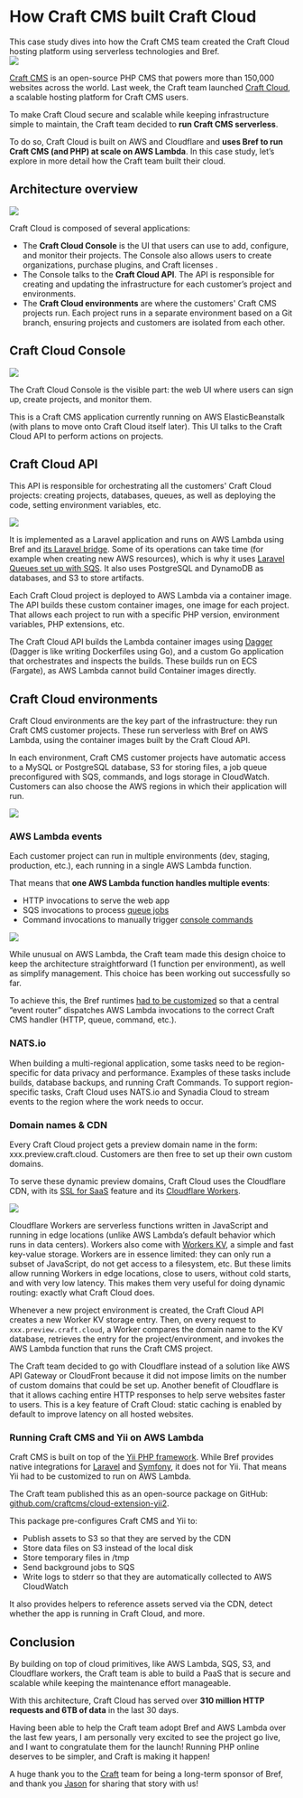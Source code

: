 
<NextSeo
    title="Bref case study: How Craft CMS built Craft Cloud"
    description="Craft Cloud is built on AWS and Cloudflare and uses Bref to run Craft CMS (and PHP) at scale on AWS Lambda" />

# How Craft CMS built Craft Cloud

<div className="mt-6 text-gray-500 text-lg">
    This case study dives into how the Craft CMS team created the Craft Cloud hosting platform using serverless technologies and Bref.
</div>

<Image className="mt-6 rounded-lg" src={illustration} />

[Craft CMS](https://craftcms.com/) is an open-source PHP CMS that powers more than 150,000 websites across the world. Last week, the Craft team launched [Craft Cloud](https://craftcms.com/cloud), a scalable hosting platform for Craft CMS users.

To make Craft Cloud secure and scalable while keeping infrastructure simple to maintain, the Craft team decided to **run Craft CMS serverless**.

To do so, Craft Cloud is built on AWS and Cloudflare and **uses Bref to run Craft CMS (and PHP) at scale on AWS Lambda**. In this case study, let’s explore in more detail how the Craft team built their cloud.

## Architecture overview

![](./craft-cloud/architecture.svg)

Craft Cloud is composed of several applications:

- The **Craft Cloud Console** is the UI that users can use to add, configure, and monitor their projects. The Console also allows users to create organizations, purchase plugins, and Craft licenses .
- The Console talks to the **Craft Cloud API**. The API is responsible for creating and updating the infrastructure for each customer’s project and environments.
- The **Craft Cloud environments** are where the customers' Craft CMS projects run. Each project runs in a separate environment based on a Git branch, ensuring projects and customers are isolated from each other.

## Craft Cloud Console

![](./craft-cloud/console.png)

The Craft Cloud Console is the visible part: the web UI where users can sign up, create projects, and monitor them.

This is a Craft CMS application currently running on AWS ElasticBeanstalk (with plans to move onto Craft Cloud itself later). This UI talks to the Craft Cloud API to perform actions on projects.

## Craft Cloud API

This API is responsible for orchestrating all the customers' Craft Cloud projects: creating projects, databases, queues, as well as deploying the code, setting environment variables, etc.

![](./craft-cloud/api.svg)

It is implemented as a Laravel application and runs on AWS Lambda using Bref and [its Laravel bridge](https://bref.sh/docs/laravel/getting-started). Some of its operations can take time (for example when creating new AWS resources), which is why it uses [Laravel Queues set up with SQS](https://bref.sh/docs/laravel/queues). It also uses PostgreSQL and DynamoDB as databases, and S3 to store artifacts.

Each Craft Cloud project is deployed to AWS Lambda via a container image. The API builds these custom container images, one image for each project. That allows each project to run with a specific PHP version, environment variables, PHP extensions, etc.

The Craft Cloud API builds the Lambda container images using [Dagger](https://dagger.io) (Dagger is like writing Dockerfiles using Go), and a custom Go application that orchestrates and inspects the builds. These builds run on ECS (Fargate), as AWS Lambda cannot build Container images directly.

## Craft Cloud environments

Craft Cloud environments are the key part of the infrastructure: they run Craft CMS customer projects. These run serverless with Bref on AWS Lambda, using the container images built by the Craft Cloud API.

In each environment, Craft CMS customer projects have automatic access to a MySQL or PostgreSQL database, S3 for storing files, a job queue preconfigured with SQS, commands, and logs storage in CloudWatch. Customers can also choose the AWS regions in which their application will run.

![](./craft-cloud/environments.svg)

### AWS Lambda events

Each customer project can run in multiple environments (dev, staging, production, etc.), each running in a single AWS Lambda function.

That means that **one AWS Lambda function handles multiple events**:

- HTTP invocations to serve the web app
- SQS invocations to process [queue jobs](https://craftcms.com/docs/4.x/extend/queue-jobs.html)
- Command invocations to manually trigger [console commands](https://craftcms.com/docs/4.x/console-commands.html)

![](./craft-cloud/aws-lambda-events.svg)

While unusual on AWS Lambda, the Craft team made this design choice to keep the architecture straightforward (1 function per environment), as well as simplify management. This choice has been working out successfully so far.

To achieve this, the Bref runtimes [had to be customized](https://github.com/craftcms/cloud-extension-yii2/blob/1.x/src/runtime/event/EventHandler.php) so that a central “event router” dispatches AWS Lambda invocations to the correct Craft CMS handler (HTTP, queue, command, etc.).

### NATS.io

When building a multi-regional application, some tasks need to be region-specific for data privacy and performance. Examples of these tasks include builds, database backups, and running Craft Commands. To support region-specific tasks, Craft Cloud uses NATS.io and Synadia Cloud to stream events to the region where the work needs to occur.

### Domain names & CDN

Every Craft Cloud project gets a preview domain name in the form: xxx.preview.craft.cloud. Customers are then free to set up their own custom domains.

To serve these dynamic preview domains, Craft Cloud uses the Cloudflare CDN, with its [SSL for SaaS](https://www.cloudflare.com/application-services/products/ssl-for-saas-providers/) feature and its [Cloudflare Workers](https://workers.cloudflare.com/).

![](./craft-cloud/cdn.svg)

Cloudflare Workers are serverless functions written in JavaScript and running in edge locations (unlike AWS Lambda’s default behavior which runs in data centers). Workers also come with [Workers KV](https://www.cloudflare.com/developer-platform/workers-kv/), a simple and fast key-value storage. Workers are in essence limited: they can only run a subset of JavaScript, do not get access to a filesystem, etc. But these limits allow running Workers in edge locations, close to users, without cold starts, and with very low latency. This makes them very useful for doing dynamic routing: exactly what Craft Cloud does.

Whenever a new project environment is created, the Craft Cloud API creates a new Worker KV storage entry. Then, on every request to `xxx.preview.craft.cloud`, a Worker compares the domain name to the KV database, retrieves the entry for the project/environment, and invokes the AWS Lambda function that runs the Craft CMS project.

The Craft team decided to go with Cloudflare instead of a solution like AWS API Gateway or CloudFront because it did not impose limits on the number of custom domains that could be set up. Another benefit of Cloudflare is that it allows caching entire HTTP responses to help serve websites faster to users. This is a key feature of Craft Cloud: static caching is enabled by default to improve latency on all hosted websites.

### Running Craft CMS and Yii on AWS Lambda

Craft CMS is built on top of the [Yii PHP framework](https://www.yiiframework.com/). While Bref provides native integrations for [Laravel](https://bref.sh/docs/laravel/getting-started) and [Symfony](https://bref.sh/docs/symfony/getting-started), it does not for Yii. That means Yii had to be customized to run on AWS Lambda.

The Craft team published this as an open-source package on GitHub: [github.com/craftcms/cloud-extension-yii2](https://github.com/craftcms/cloud-extension-yii2).

This package pre-configures Craft CMS and Yii to:

- Publish assets to S3 so that they are served by the CDN
- Store data files on S3 instead of the local disk
- Store temporary files in /tmp
- Send background jobs to SQS
- Write logs to stderr so that they are automatically collected to AWS CloudWatch

It also provides helpers to reference assets served via the CDN, detect whether the app is running in Craft Cloud, and more.

## Conclusion

By building on top of cloud primitives, like AWS Lambda, SQS, S3, and Cloudflare workers, the Craft team is able to build a PaaS that is secure and scalable while keeping the maintenance effort manageable.

With this architecture, Craft Cloud has served over **310 million HTTP requests and 6TB of data** in the last 30 days.

Having been able to help the Craft team adopt Bref and AWS Lambda over the last few years, I am personally very excited to see the project go live, and I want to congratulate them for the launch! Running PHP online deserves to be simpler, and Craft is making it happen!

A huge thank you to the [Craft](https://craftcms.com/) team for being a long-term sponsor of Bref, and thank you [Jason](https://www.linkedin.com/in/jason-mccallister) for sharing that story with us!
